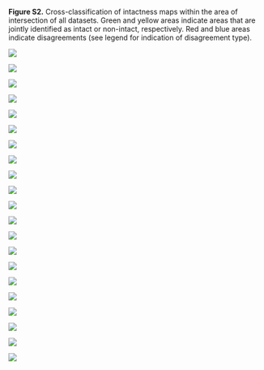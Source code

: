 **Figure S2.** Cross-classification of intactness maps within the area of intersection of all datasets. Green and yellow areas indicate areas that are jointly identified as intact or non-intact, respectively. Red and blue areas indicate disagreements (see legend for indication of disagreement type).

![](maps/cifl2013_x_gifl2013.png)

![](maps/cifl2013_x_hf2009.png)

![](maps/cifl2013_x_ff.png)

![](maps/cifl2013_x_unused.png)

![](maps/cifl2013_x_wild.png)

![](maps/cifl2013_x_msa.png)


![](maps/gifl2013_x_hf2009.png)

![](maps/gifl2013_x_ff.png)

![](maps/gifl2013_x_unused.png)

![](maps/gifl2013_x_wild.png)

![](maps/gifl2013_x_msa.png)


![](maps/hf2009_x_ff.png)

![](maps/hf2009_x_unused.png)

![](maps/hf2009_x_wild.png)

![](maps/hf2009_x_msa.png)


![](maps/ff_x_unused.png)

![](maps/ff_x_wild.png)

![](maps/ff_x_msa.png)


![](maps/unused_x_wild.png)

![](maps/unused_x_msa.png)


![](maps/wild_x_msa.png)
